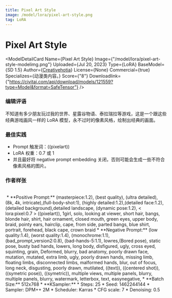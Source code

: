 ```yaml
---
title: Pixel Art Style
image: /model/lora/pixel-art-style.png
tag: LoRA
---
```


# Pixel Art Style

<ModelDetailCard 
  Name={<span>Pixel Art Style</span>}
  Image={"/model/lora/pixel-art-style-modelimg.png"}
  Uploaded={<span>Jul 20, 2023</span>}
  Type={<span>LoRA</span>}
  BaseModel={<span>SD 1.5</span>}
  Author={<a href="https://civitai.com/user/Creativehotia">Creativehotia</a>}
  License={<span>None</span>}
  Commercial={true}
  Specializes={<span>动漫类内容。</span>}
  Score={"8"}
  Downloadlink={"https://civitai.com/api/download/models/121559?type=Model&format=SafeTensor"}
/>

### 编辑评语
不知道有多少朋友玩过我的世界、星露谷物语、泰拉瑞拉等游戏，这是一个跟这些经典游戏画风一样的 LoRA 模型，永不过时的像素风格，绘制出经典的画面。

### 最佳实践
* Prompt 触发词：((pixelart))
* LoRA 权重：0.7 或 1
* 并且最好将 negative prompt embedding 关闭，否则可能会生成一些不符合像素风格的图片。

### 作者样张
<br/>
<PhotoProvider>
  <PhotoView src="/model/lora/001.png">
    <img src="/model/lora/001.png" alt="" className='rounded-lg'/>
  </PhotoView>
</PhotoProvider>
* **Positive Prompt:** (masterpiece:1.2), (best quality), (ultra detailed), (8k, 4k, intricate),(full-body-shot:1), (highly detailed:1.2),(detailed face:1.2), (detailed background),detailed landscape, (dynamic pose:1.2), < lora:pixel:0.7 > ((pixelart)), 1girl, solo, looking at viewer, short hair, bangs, blonde hair, shirt, hair ornament, closed mouth, green eyes, upper body, braid, pointy ears, hairclip, cape, from side, parted bangs, blue shirt, portrait, forehead, black cape, crown braid
* **Negative Prompt:**  (low quality:1.4), (worst quality:1.4), (monochrome:1.1),(bad_prompt_version2:0.8), (bad-hands-5:1.1), lowres,(Bored pose), static pose, busty bad hands, lowers, long body, disfigured, ugly, cross eyed, squinting, grain, Deformed, blurry, bad anatomy, poorly drawn face, mutation, mutated, extra limb, ugly, poorly drawn hands, missing limb, floating limbs, disconnected limbs, malformed hands, blur, out of focus, long neck, disgusting, poorly drawn, mutilated, ((text)), ((centered shot)), ((symetric pose)), ((symetric)), multiple views, multiple panels, blurry, multiple panels, blurry, watermark, letterbox, text, easynegative,
* **Batch Size:** 512x768
* **KSampler:**
  * Steps: 25
  * Seed: 1462244144
  * Sampler: DPM++ 2M 
  * Scheduler: Karras
  * CFG scale: 7
  * Denoising: 0.5